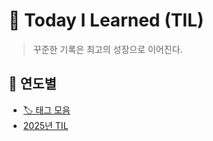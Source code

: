 # 📓 Today I Learned (TIL)

> 꾸준한 기록은 최고의 성장으로 이어진다.

## 📅 연도별

- [🏷️ 태그 모음](/til/tags)
- [2025년 TIL](/til/til-2025)
